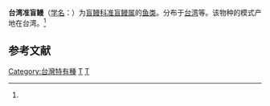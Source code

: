 {{Speciesbox
| genus = Paramyxine
| species = taiwanae
| authority = (Shen et Tao, 1975)<ref name='id5076'>{{cite web| url =http://www.bioinfo.cn/db05/BjdwSpecies.php?action=view&id=5076| title =台湾准盲鳗| work =《中国动物物种编目数据库》| publisher =中国科学院微生物研究所| author =中国科学院动物研究所| accessdate =2009-04-11| deadurl =yes| archiveurl =https://web.archive.org/web/20160305035532/http://www.bioinfo.cn/db05/BjdwSpecies.php?action=view&id=5076| archivedate =2016-03-05}}</ref>
}}

'''台湾准盲鳗'''（[[学名|学名]]：{{lang|la|''Paramyxine taiwanae''}}）为[[盲鳗科|盲鳗科]][[准盲鳗属|准盲鳗属]]的[[鱼类|鱼类]]。分布于[[台湾|台湾]]等。该物种的模式产地在台湾。<ref name='id5076'/>

== 参考文献 ==
{{reflist}}

{{Taxonbar|from=Q10914596}}

[[Category:台灣特有種|Category:台灣特有種]]
[[Category:副盲鳗属|T]]
[[Category:1975年描述的鱼类|T]]


{{鱼类小作品}}